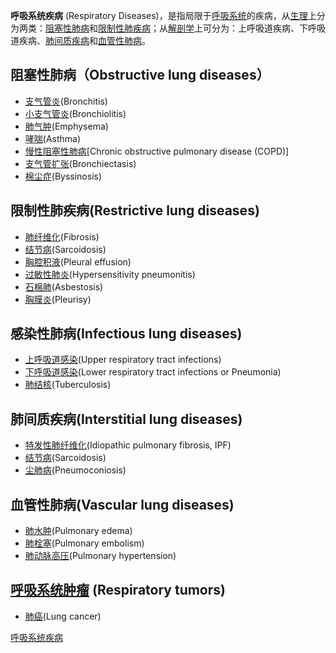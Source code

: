 {{medical}}
'''呼吸系统疾病''' (Respiratory Diseases)，是指局限于[[呼吸系统|呼吸系统]]的疾病，从[[生理|生理]]上分为两类：[[阻塞性肺病|阻塞性肺病]]和[[限制性肺疾病|限制性肺疾病]]；从[[解剖学|解剖学]]上可分为：上呼吸道疾病、下呼吸道疾病、[[肺间质疾病|肺间质疾病]]和[[血管性肺病|血管性肺病]]。

==阻塞性肺病（Obstructive lung diseases）==
* [[支气管炎|支气管炎]](Bronchitis)
* [[小支气管炎|小支气管炎]](Bronchiolitis)
* [[肺气肿|肺气肿]](Emphysema)
* [[哮喘|哮喘]](Asthma)
* [[慢性阻塞性肺病|慢性阻塞性肺病]][Chronic obstructive pulmonary disease (COPD)]
* [[支气管扩张|支气管扩张]](Bronchiectasis)
* [[棉尘症|棉尘症]](Byssinosis)

==限制性肺疾病(Restrictive lung diseases)==
* [[肺纤维化|肺纤维化]](Fibrosis)
* [[结节病|结节病]](Sarcoidosis)
* [[胸腔积液|胸腔积液]](Pleural effusion)
* [[过敏性肺炎|过敏性肺炎]](Hypersensitivity pneumonitis)
* [[石棉肺|石棉肺]](Asbestosis)
* [[胸膜炎|胸膜炎]](Pleurisy)


==感染性肺病(Infectious lung diseases)==
* [[上呼吸道感染|上呼吸道感染]](Upper respiratory tract infections)
* [[下呼吸道感染|下呼吸道感染]](Lower respiratory tract infections or Pneumonia)
* [[肺结核|肺结核]](Tuberculosis)

==肺间质疾病(Interstitial lung diseases)==
* [[特发性肺纤维化|特发性肺纤维化]](Idiopathic pulmonary fibrosis, IPF)
* [[结节病|结节病]](Sarcoidosis)
* [[尘肺病|尘肺病]](Pneumoconiosis)

==血管性肺病(Vascular lung diseases)==
* [[肺水肿|肺水肿]](Pulmonary edema)
* [[肺栓塞|肺栓塞]](Pulmonary embolism)
* [[肺动脉高压|肺动脉高压]](Pulmonary hypertension)

==[[肺部腫瘤|呼吸系统肿瘤]] (Respiratory tumors)==
* [[肺癌|肺癌]](Lung cancer)

{{Medical conditions}}
{{Respiratory pathology}}

{{Authority control}}
[[Category:呼吸系统疾病|]]